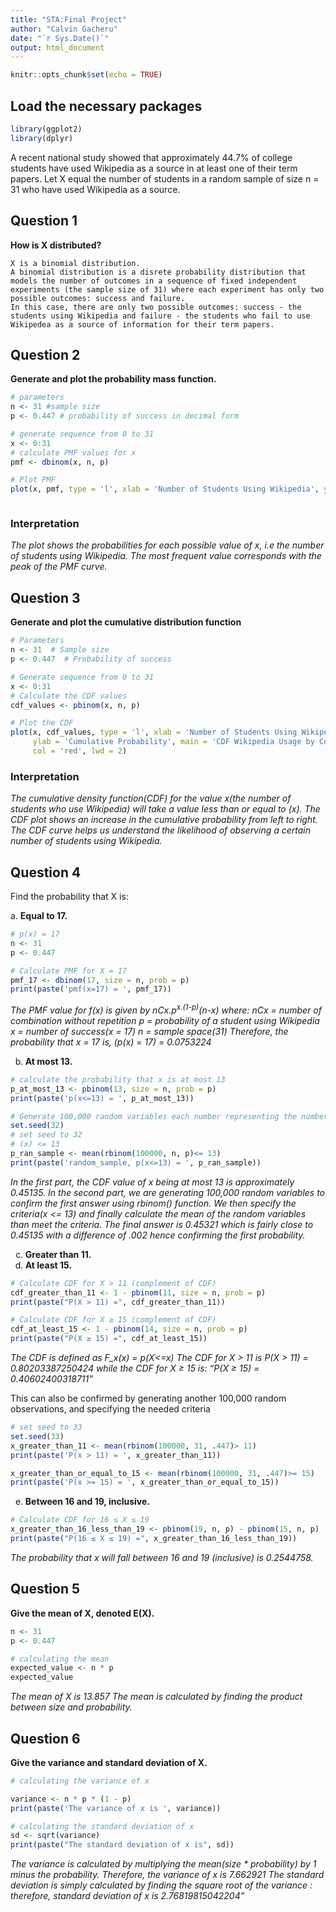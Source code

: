 ---
title: "STA:Final Project"
author: "Calvin Gacheru"
date: "`r Sys.Date()`"
output: html_document
---

```{r setup, include=FALSE}
knitr::opts_chunk$set(echo = TRUE)
```

## Load the necessary packages

```{r}
library(ggplot2)
library(dplyr)
```

A recent national study showed that approximately 44.7% of college students have used Wikipedia as a source in at least one of their term papers. Let X equal the number of students in a random sample of size n = 31 who have used Wikipedia as a source.

## Question 1

**How is X distributed?**

```         
X is a binomial distribution.
A binomial distribution is a disrete probability distribution that models the number of outcomes in a sequence of fixed independent experiments (the sample size of 31) where each experiment has only two possible outcomes: success and failure.
In this case, there are only two possible outcomes: success - the students using Wikipedia and failure - the students who fail to use Wikipedea as a source of information for their term papers.
```

## Question 2

**Generate and plot the probability mass function.**

```{r}
# parameters
n <- 31 #sample size 
p <- 0.447 # probability of success in decimal form

# generate sequence from 0 to 31
x <- 0:31
# calculate PMF values for x
pmf <- dbinom(x, n, p)

# Plot PMF
plot(x, pmf, type = 'l', xlab = 'Number of Students Using Wikipedia', ylab = 'Probability', main = 'PMF of Wikipedia Usage by College Students', col = 'blue', lwd = 2)



```

### Interpretation

*The plot shows the probabilities for each possible value of x, i.e the number of students using Wikipedia. The most frequent value corresponds with the peak of the PMF curve.*

## Question 3

**Generate and plot the cumulative distribution function**

```{r}
# Parameters
n <- 31  # Sample size
p <- 0.447  # Probability of success

# Generate sequence from 0 to 31
x <- 0:31
# Calculate the CDF values
cdf_values <- pbinom(x, n, p)

# Plot the CDF
plot(x, cdf_values, type = 'l', xlab = 'Number of Students Using Wikipedia',
     ylab = 'Cumulative Probability', main = 'CDF Wikipedia Usage by College Students',
     col = 'red', lwd = 2)

```

### Interpretation

*The cumulative density function(CDF) for the value x(the number of students who use Wikipedia) will take a value less than or equal to (x). The CDF plot shows an increase in the cumulative probability from left to right. The CDF curve helps us understand the likelihood of observing a certain number of students using Wikipedia.*

## Question 4

Find the probability that X is:

a\. **Equal to 17.**

```{r}
# p(x) = 17
n <- 31
p <- 0.447

# Calculate PMF for X = 17
pmf_17 <- dbinom(17, size = n, prob = p)
print(paste('pmf(x=17) = ', pmf_17))

```

*The PMF value for f(x) is given by nCx.p^x.(1-p)^(n-x) where: nCx = number of combination without repetition p = probability of a student using Wikipedia x = number of success(x = 17) n = sample space(31) Therefore, the probability that x = 17 is, (p(x) = 17) = 0.0753224*

b.  **At most 13.**

```{r}
# calculate the probability that x is at most 13
p_at_most_13 <- pbinom(13, size = n, prob = p)
print(paste('p(x<=13) = ', p_at_most_13))

# Generate 100,000 random variables each number representing the number of students who use Wikipedia(x)
set.seed(32)
# set seed to 32
# (x) <= 13
p_ran_sample <- mean(rbinom(100000, n, p)<= 13)
print(paste('random_sample, p(x<=13) = ', p_ran_sample))


```

*In the first part, the CDF value of x being at most 13 is approximately 0.45135. In the second part, we are generating 100,000 random variables to confirm the first answer using rbinom() function. We then specify the criteria(x \<= 13) and finally calculate the mean of the random variables than meet the criteria. The final answer is 0.45321 which is fairly close to 0.45135 with a difference of .002 hence confirming the first probability.*

c.  **Greater than 11.**
d.  **At least 15.**

```{r}
# Calculate CDF for X > 11 (complement of CDF)
cdf_greater_than_11 <- 1 - pbinom(11, size = n, prob = p)
print(paste("P(X > 11) =", cdf_greater_than_11))

# Calculate CDF for X ≥ 15 (complement of CDF)
cdf_at_least_15 <- 1 - pbinom(14, size = n, prob = p)
print(paste("P(X ≥ 15) =", cdf_at_least_15))
```

*The CDF is defined as F_x(x) = p(X\<=x) The CDF for X \> 11 is P(X \> 11) = 0.80203387250424 while the CDF for X ≥ 15 is: "P(X ≥ 15) = 0.40602400318711"*

This can also be confirmed by generating another 100,000 random observations, and specifying the needed criteria

```{r}
# set seed to 33
set.seed(33)
x_greater_than_11 <- mean(rbinom(100000, 31, .447)> 11)
print(paste('P(x > 11) = ', x_greater_than_11))

x_greater_than_or_equal_to_15 <- mean(rbinom(100000, 31, .447)>= 15)
print(paste('P(x >= 15) = ', x_greater_than_or_equal_to_15))
```

e.  **Between 16 and 19, inclusive.**

```{r}
# Calculate CDF for 16 ≤ X ≤ 19
x_greater_than_16_less_than_19 <- pbinom(19, n, p) - pbinom(15, n, p)
print(paste("P(16 ≤ X ≤ 19) =", x_greater_than_16_less_than_19))
```

*The probability that x will fall between 16 and 19 (inclusive) is 0.2544758.*

## Question 5

**Give the mean of X, denoted E(X).**

```{r}
n <- 31
p <- 0.447

# calculating the mean
expected_value <- n * p
expected_value
```

*The mean of X is 13.857 The mean is calculated by finding the product between size and probability.*

## Question 6

**Give the variance and standard deviation of X.**

```{r}
# calculating the variance of x

variance <- n * p * (1 - p)
print(paste('The variance of x is ', variance))

# calculating the standard deviation of x
sd <- sqrt(variance)
print(paste("The standard deviation of x is", sd))
```

*The variance is calculated by multiplying the mean(size \* probability) by 1 minus the probability. Therefore, the variance of x is 7.662921 The standard deviation is simply calculated by finding the square root of the variance : therefore, standard deviation of x is 2.76819815042204"*
